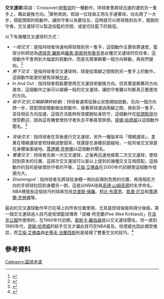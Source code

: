 {{multiple issues|
{{original research|time=2016-04-18T08:22:05+00:00}}

{{request translation|time=2016-04-18T12:48:09+00:00}}
}}
'''交叉運球'''(英語：Crossover)是[[篮球|籃球]]的一種動作，持球者會將球迅速的運到另一隻手上，藉此變換方向。<ref>{{Cite book|title=Coaching youth basketball|year=2006|isbn=0-7360-6450-8|pages=76|url=https://books.google.com/books?id=1FZoejQxb2oC&pg=PA76&ei=62bqSaXiCZTOkwTDl_SGDA|last=American Sport Education Program|access-date=2021-11-11|archive-date=2022-01-17|archive-url=https://web.archive.org/web/20220117181846/https://books.google.com/books?id=1FZoejQxb2oC&pg=PA76&ei=62bqSaXiCZTOkwTDl_SGDA}}</ref>舉例來說，假設一位球員正用左手運著球，向左跨了一大步，搭配頭部的假動作，讓防守者以為要往左，這時就可以將球換到右手，擺脫防守者。交叉運球可以製造投籃的空間，或是切往籃下的路徑。


以下有幾種交叉運球的方式：

* ''一般交叉''：是指持球者快速地將球換到另一隻手，這個動作主要依靠速度，籃球分析師認為[[德瑞克·羅斯|德瑞克·羅斯]]與[[羅素·衛斯特布魯克|羅素·衛斯特布魯克]]是此種交叉運球的佼佼者，這個動作不會用到大幅度的假動作，而是先簡單朝著一個方向移動，再突然變向。<ref>{{Cite web|title=How To Crossover So It ACTUALLY WORKS! Break Ankles In Basketball!|url=https://www.youtube.com/watch?v=JxoTzyvUO0s|access-date=2021-11-11|archive-date=2021-11-11|archive-url=https://web.archive.org/web/20211111053043/https://www.youtube.com/watch?v=JxoTzyvUO0s}}</ref>
* ''胯下交叉：''是指持球者交叉運球時，球是從兩腳之間換到另一隻手上的動作，這個動作能更好避免球被[[抄截|抄走]]。
* ''In And Out''：指持球者假裝要使用交叉運球來變換方向，但其實是朝著同方向進攻，這個動作之後可以接續一般的交叉運球，讓防守者難以判斷真正要進攻的方向。
* ''殺手交叉(又稱腳踝終結者)''：持球者通常從靜止狀態開始啟動，先向一個方向跨一步，搭配頭部擺動做出假動作，接著將球運過兩腳之間，換到另一隻手，並往相反方向加速，這個方法能夠有效擺脫貼身防守，這個動作在[[街頭籃球|街頭籃球]]也很受歡迎，因為這有機會使防守者失去平衡甚至跌倒。[[蒂姆·哈达威|提姆·哈德威]]以這個動作聞名。<ref>{{Cite web|title=UTEP Remix Combos! KILLER Crossovers To BREAK ANKLES!|url=https://www.youtube.com/watch?v=2OZQtCXs30k|access-date=2021-11-12|archive-date=2021-11-13|archive-url=https://web.archive.org/web/20211113060357/https://www.youtube.com/watch?v=2OZQtCXs30k}}</ref>

* ''背後交叉''：指持球者在背後進行交叉運球，另外一種版本叫「環繞運球」，差異在環繞運球會把球繞過整個背，球還是在身體前面碰地，一般背後交叉球是在身體後面碰地。[[贾马尔·克劳福德|賈邁爾·克勞佛]]以這個動作聞名。
* ''雙重交叉''：持球者先做一次交叉運球，之後再迅速地做第二次交叉運球，使球回到原本的位置，這兩次交叉運球可以是以上提到的幾種交叉互相搭配，這個動作的目的是破壞防守者的平衡，[[艾倫·艾佛森|艾倫·艾佛森]]在2000年代初期使這個動作發揚光大。
* ''Shammgod''：指持球者先將球從身體一側向前彈到危險的位置，再用相反方向的手把球拉回到身體另一側，這是以NBA球員[[高德·山姆高德|高德·山姆高德]]的名字命名，NBA裡擅長這個技巧的球員包括[[克里斯·保罗|克里斯·保羅]]、[[科比·布莱恩特|柯比·布萊恩]]、[[凯里·欧文|凱里·厄文]]和[[贾马尔·克劳福德|賈邁爾·克勞佛]]等。

最初的交叉運球動作早已在場上的所有位置使用，尤其是控球後衛和得分後衛。第一個交叉運球過人技巧是街頭籃球傳奇「皮維·柯克蘭(Pee Wee Kirkland)」在[[洛克公园|洛克公園]]所使用的，在1960年代初期，[[奥斯卡·罗伯逊|奧斯卡·羅伯森]]就以交叉運球聞名，但一直到1980年代，[[蒂姆·哈达威|提姆·哈德威]]的殺手交叉才讓此技巧在NBA普及，哈德威也因此備受推崇，而[[艾倫·艾佛森|艾倫·艾佛森]]與[[史蒂夫·弗朗西斯|史蒂夫·法蘭西斯]]則是發揚了雙重交叉的技巧。<ref>{{Cite web|title=Basketball Dribbling|url=http://hoopswizard.com/basketball-dribbling-drills/|archive-url=https://archive.is/20150227174104/http://hoopswizard.com/basketball-dribbling-drills/|archive-date=2015-02-27}}</ref>

== 參考資料 ==
[[Category:篮球术语|Category:篮球术语]]